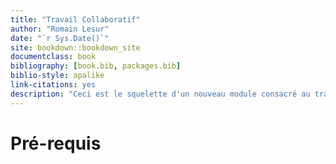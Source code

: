 ```yaml
--- 
title: "Travail Collaboratif"
author: "Romain Lesur"
date: "`r Sys.Date()`"
site: bookdown::bookdown_site
documentclass: book
bibliography: [book.bib, packages.bib]
biblio-style: apalike
link-citations: yes
description: "Ceci est le squelette d'un nouveau module consacré au travail collaboratif avec RStudio"
---
```


# Pré-requis

